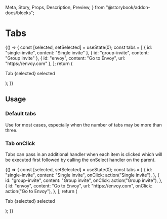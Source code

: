   Meta,
  Story,
  Props,
  Description,
  Preview,
} from "@storybook/addon-docs/blocks";

<Meta title="Components | Navigation / Tabs" component={Tabs} />

# Tabs

<Description of={Tabs} />

<Preview withToolbar>
  <Story name="Example">
    {() => {
      const [selected, setSelected] = useState(0);
      const tabs = [
        { id: "single-invite", content: "Single invite" },
        { id: "group-invite", content: "Group invite" },
        { id: "envoy", content: "Go to Envoy", url: "https://envoy.com" },
      ];
      return (
        <Tabs tabs={tabs} selected={selected} onSelect={setSelected}>
          <p>Tab {selected} selected</p>
        </Tabs>
      );
    }}
  </Story>
</Preview>

<Props of={Tabs} />

## Usage

### Default tabs

Use for most cases, especially when the number of tabs may be more than three.

### Tab onClick

Tabs can pass in an additional handler when each item is clicked which will be executed
first followed by calling the onSelect handler on the parent.

<Preview>
  <Story name="Tab onClick">
    {() => {
      const [selected, setSelected] = useState(0);
      const tabs = [
        {
          id: "single-invite",
          content: "Single invite",
          onClick: action("Single invite"),
        },
        {
          id: "group-invite",
          content: "Group invite",
          onClick: action("Group invite"),
        },
        {
          id: "envoy",
          content: "Go to Envoy",
          url: "https://envoy.com",
          onClick: action("Go to Envoy"),
        },
      ];
      return (
        <Tabs tabs={tabs} selected={selected} onSelect={setSelected}>
          <p>Tab {selected} selected</p>
        </Tabs>
      );
    }}
  </Story>
</Preview>
